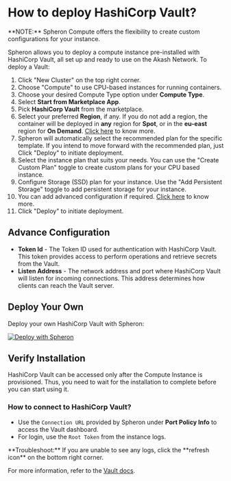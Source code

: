 
# How to deploy HashiCorp Vault?

<VideoPlayer embedId="ZLbgAGaxNeo" />

<Callout type="info">
  **NOTE:** Spheron Compute offers the flexibility to create custom
  configurations for your instance.
</Callout>

Spheron allows you to deploy a compute instance pre-installed with HashiCorp Vault, all set up and ready to use on the Akash Network.
To deploy a Vault:

1. Click "New Cluster" on the top right corner.
2. Choose "Compute" to use CPU-based instances for running containers.
3. Choose your desired Compute Type option under **Compute Type**.
4. Select **Start from Marketplace App**.
5. Pick **HashiCorp Vault** from the marketplace.
6. Select your preferred **Region**, if any. If you do not add a region, the container will be deployed in **any** region for **Spot**, or in the **eu-east** region for **On Demand**. [Click here](/compute/cluster/#region) to know more.
7. Spheron will automatically select the recommended plan for the specific template. If you intend to move forward with the recommended plan, just Click "Deploy" to initiate deployment.
8. Select the instance plan that suits your needs. You can use the "Create Custom Plan" toggle to create custom plans for your CPU based instance.
9. Configure Storage (SSD) plan for your instance. Use the "Add Persistent Storage" toggle to add persistent storage for your instance.
10. You can add advanced configuration if required. [Click here](/compute/cluster/#advance-configuration-1) to know more.
11. Click "Deploy" to initiate deployment.

## Advance Configuration

- **Token Id** - The Token ID used for authentication with HashiCorp Vault. This token provides access to perform operations and retrieve secrets from the Vault.
- **Listen Address** - The network address and port where HashiCorp Vault will listen for incoming connections. This address determines how clients can reach the Vault server.

## Deploy Your Own

Deploy your own HashiCorp Vault with Spheron:

[![Deploy with Spheron](https://bafybeihxqi3jlv6cy2ogh6jjljinntisolbspxcrbgykyv6e5xyzujl3aa.ipfs.sphn.link/spheron-deploy.svg)](https://app.spheron.network/#/compute/marketplace?template=HashiCorp%20Vault)

## Verify Installation

HashiCorp Vault can be accessed only after the Compute Instance is provisioned.
Thus, you need to wait for the installation to complete before you can start using it.

### How to connect to HashiCorp Vault?

- Use the `Connection URL` provided by Spheron under **Port Policy Info** to access the Vault dashboard.
- For login, use the `Root Token` from the instance logs.

<Callout>
  **Troubleshoot:** If you are unable to see any logs, click the **refresh
  icon** on the bottom right corner.
</Callout>

For more information, refer to the [Vault docs](https://developer.hashicorp.com/vault/tutorials/getting-started-ui/getting-started-ui).

<Navigation name="Deploy Vault" />
